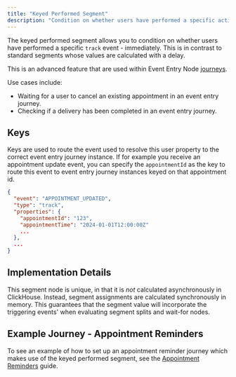 ```yaml
---
title: "Keyed Performed Segment"
description: "Condition on whether users have performed a specific action - Immediately."
---
```


The keyed performed segment allows you to condition on whether users have performed a specific `track` event - immediately. This is in contrast to standard segments whose values are calculated with a delay.

This is an advanced feature that are used within Event Entry Node [journeys](/resources/journey-nodes/entry#event-entry).

Use cases include:

- Waiting for a user to cancel an existing appointment in an event entry journey.
- Checking if a delivery has been completed in an event entry journey.

## Keys

Keys are used to route the event used to resolve this user property to the correct event entry journey instance. If for example you receive an appointment update event, you can specify the `appointmentId` as the key to route this event to event entry journey instances keyed on that appointment id.

```json
{
  "event": "APPOINTMENT_UPDATED",
  "type": "track",
  "properties": {
    "appointmentId": "123",
    "appointmentTime": "2024-01-01T12:00:00Z"
    ...
  },
  ...
}
```


## Implementation Details

This segment node is unique, in that it is *not* calculated asynchronously in ClickHouse. Instead, segment assignments are calculated synchronously in memory. This guarantees that the segment value will incorporate the triggering events' when evaluating segment splits and wait-for nodes.

## Example Journey - Appointment Reminders

To see an example of how to set up an appointment reminder journey which makes use of the keyed performed segment, see the [Appointment Reminders](/guide/sample-journeys/appointment-reminders) guide.

